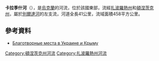 {{coord|47|22|10|N|37|5|25|E|display=title}}

'''卡拉季什河'''（{{lang-uk|Каратиш}}），是[[烏克蘭|烏克蘭]]的河流，位於該國東部，流經[[扎波羅熱州|扎波羅熱州]]和[[頓涅茨克州|頓涅茨克州]]，屬於[[別爾達河|別爾達河]]的左支流，河道全長41公里，流域面積458平方公里。

==參考資料==
* [http://qigong.at.ua/news/kms/2012-08-06-152 Благотворные места в Украине и Крыму] {{Wayback|url=http://qigong.at.ua/news/kms/2012-08-06-152 |date=20161117101256 }} {{ref-ru}}

{{DEFAULTSORT:Каратиш}}
[[Category:頓涅茨克州河流|Category:頓涅茨克州河流]]
[[Category:扎波羅熱州河流|Category:扎波羅熱州河流]]


{{Ukraine-river-stub}}